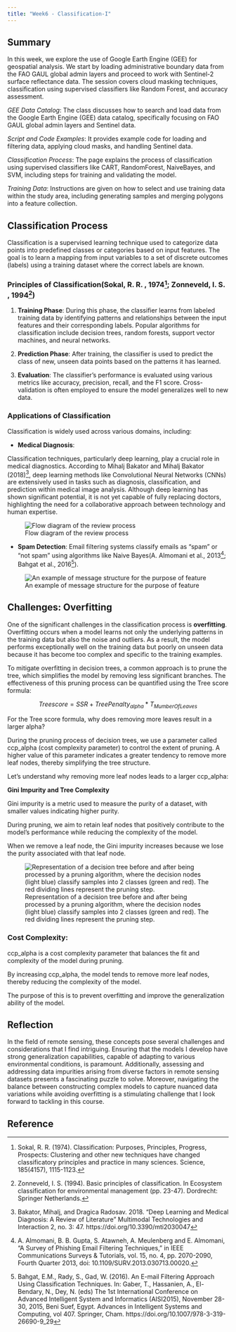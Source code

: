 ```yaml
---
title: "Week6 - Classification-I"
---
```


## Summary

In this week, we explore the use of Google Earth Engine (GEE) for geospatial analysis. We start by loading administrative boundary data from the FAO GAUL global admin layers and proceed to work with Sentinel-2 surface reflectance data. The session covers cloud masking techniques, classification using supervised classifiers like Random Forest, and accuracy assessment. 

::: callout-tip

*GEE Data Catalog*: The class discusses how to search and load data from the Google Earth Engine (GEE) data catalog, specifically focusing on FAO GAUL global admin layers and Sentinel data.

*Script and Code Examples*: It provides example code for loading and filtering data, applying cloud masks, and handling Sentinel data.

*Classification Process*: The page explains the process of classification using supervised classifiers like CART, RandomForest, NaiveBayes, and SVM, including steps for training and validating the model.

*Training Data*: Instructions are given on how to select and use training data within the study area, including generating samples and merging polygons into a feature collection.

:::

## Classification Process

Classification is a supervised learning technique used to categorize data points into predefined classes or categories based on input features. The goal is to learn a mapping from input variables to a set of discrete outcomes (labels) using a training dataset where the correct labels are known. 

### Principles of Classification(Sokal, R. R. , 1974[^wk6_classification1-1]; Zonneveld, I. S. , 1994[^wk6_classification1-2])

1. **Training Phase**: During this phase, the classifier learns from labeled training data by identifying patterns and relationships between the input features and their corresponding labels. Popular algorithms for classification include decision trees, random forests, support vector machines, and neural networks.

2. **Prediction Phase**: After training, the classifier is used to predict the class of new, unseen data points based on the patterns it has learned.

3. **Evaluation**: The classifier's performance is evaluated using various metrics like accuracy, precision, recall, and the F1 score. Cross-validation is often employed to ensure the model generalizes well to new data.

### Applications of Classification

Classification is widely used across various domains, including:


- **Medical Diagnosis**: 

Classification techniques, particularly deep learning, play a crucial role in medical diagnostics. According to Mihalj Bakator and Mihalj Bakator (2018)[^wk6_classification1-3], deep learning methods like Convolutional Neural Networks (CNNs) are extensively used in tasks such as diagnosis, classification, and prediction within medical image analysis. Although deep learning has shown significant potential, it is not yet capable of fully replacing doctors, highlighting the need for a collaborative approach between technology and human expertise.

![Flow diagram of the review process](images/flow diagram.png)


- **Spam Detection**: Email filtering systems classify emails as "spam" or "not spam" using algorithms like Naive Bayes(A. Almomani et al., 2013[^wk6_classification1-5]; Bahgat et al., 2016[^wk6_classification1-6]).


![An example of message structure for the purpose of feature](images/Amessage structure.gif)


## Challenges: Overfitting

One of the significant challenges in the classification process is **overfitting**. Overfitting occurs when a model learns not only the underlying patterns in the training data but also the noise and outliers. As a result, the model performs exceptionally well on the training data but poorly on unseen data because it has become too complex and specific to the training examples.

To mitigate overfitting in decision trees, a common approach is to prune the tree, which simplifies the model by removing less significant branches. The effectiveness of this pruning process can be quantified using the Tree score formula:


$$Tree score = SSR + TreePenalty_{alpha}* T_{Mumber Of Leaves}$$

For the Tree score formula, why does removing more leaves result in a larger alpha?

During the pruning process of decision trees, we use a parameter called ccp_alpha (cost complexity parameter) to control the extent of pruning. A higher value of this parameter indicates a greater tendency to remove more leaf nodes, thereby simplifying the tree structure.

Let's understand why removing more leaf nodes leads to a larger ccp_alpha:

**Gini Impurity and Tree Complexity**

Gini impurity is a metric used to measure the purity of a dataset, with smaller values indicating higher purity.

During pruning, we aim to retain leaf nodes that positively contribute to the model's performance while reducing the complexity of the model.

When we remove a leaf node, the Gini impurity increases because we lose the purity associated with that leaf node.

![Representation of a decision tree before and after being processed by a pruning algorithm, where the decision nodes (light blue) classify samples into 2 classes (green and red). The red dividing lines represent the pruning step.](images/clipboard-909472583.png){fig-align="center"}

### Cost Complexity:

ccp_alpha is a cost complexity parameter that balances the fit and complexity of the model during pruning.

By increasing ccp_alpha, the model tends to remove more leaf nodes, thereby reducing the complexity of the model.

The purpose of this is to prevent overfitting and improve the generalization ability of the model.

## Reflection

In the field of remote sensing, these concepts pose several challenges and considerations that I find intriguing. Ensuring that the models I develop have strong generalization capabilities, capable of adapting to various environmental conditions, is paramount. Additionally, assessing and addressing data impurities arising from diverse factors in remote sensing datasets presents a fascinating puzzle to solve. Moreover, navigating the balance between constructing complex models to capture nuanced data variations while avoiding overfitting is a stimulating challenge that I look forward to tackling in this course.

## Reference

[^wk6_classification1-1]:Sokal, R. R. (1974). Classification: Purposes, Principles, Progress, Prospects: Clustering and other new techniques have changed classificatory principles and practice in many sciences. Science, 185(4157), 1115-1123.

[^wk6_classification1-2]: Zonneveld, I. S. (1994). Basic principles of classification. In Ecosystem classification for environmental management (pp. 23-47). Dordrecht: Springer Netherlands.


[^wk6_classification1-6]:Bahgat, E.M., Rady, S., Gad, W. (2016). An E-mail Filtering Approach Using Classification Techniques. In: Gaber, T., Hassanien, A., El-Bendary, N., Dey, N. (eds) The 1st International Conference on Advanced Intelligent System and Informatics (AISI2015), November 28-30, 2015, Beni Suef, Egypt. Advances in Intelligent Systems and Computing, vol 407. Springer, Cham. https://doi.org/10.1007/978-3-319-26690-9_29

[^wk6_classification1-5]:A. Almomani, B. B. Gupta, S. Atawneh, A. Meulenberg and E. Almomani, "A Survey of Phishing Email Filtering Techniques," in IEEE Communications Surveys & Tutorials, vol. 15, no. 4, pp. 2070-2090, Fourth Quarter 2013, doi: 10.1109/SURV.2013.030713.00020.


[^wk6_classification1-3]:Bakator, Mihalj, and Dragica Radosav. 2018. "Deep Learning and Medical Diagnosis: A Review of Literature" Multimodal Technologies and Interaction 2, no. 3: 47. https://doi.org/10.3390/mti2030047

